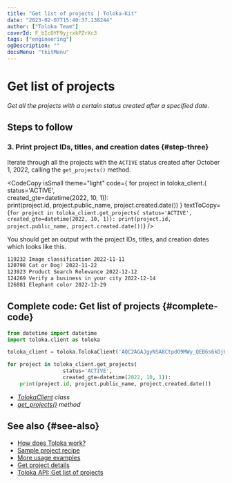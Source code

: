 ```yaml
---
title: "Get list of projects | Toloka-Kit"
date: "2023-02-07T15:40:37.138244"
author: ["Toloka Team"]
coverId: F_bIcOYF9yjrxkPZrXc3
tags: ["engineering"]
ogDescription: ""
docsMenu: "tkitMenu"
---
```



# Get list of projects

_Get all the projects with a certain status created after a specified date._

## Steps to follow

<Import/>

<Instantiate/>

### 3. Print project IDs, titles, and creation dates {#step-three}

Iterate through all the projects with the `ACTIVE` status created after October 1, 2022, calling the `get_projects()` method.

<CodeCopy
  isSmall
  theme="light"
  code={
    <HighlightChildren language="python">
      for project in toloka_client.<Term term="get_projects"><GetProjects/></Term>(
      <br/>                  status='ACTIVE',
      <br/>                  created_gte=datetime(2022, 10, 1)):
      <br/>    print(project.id, project.public_name, project.created.date())
    </HighlightChildren>
  }
  textToCopy={`for project in toloka_client.get_projects(
                  status='ACTIVE',
                  created_gte=datetime(2022, 10, 1)):
    print(project.id, project.public_name, project.created.date())`}
/>

You should get an output with the project IDs, titles, and creation dates which looks like this.

```bash
119232 Image classification 2022-11-11
120798 Cat or Dog? 2022-11-22
123923 Product Search Relevance 2022-12-12
124269 Verify a business in your city 2022-12-14
126881 Elephant color 2022-12-29
```

## Complete code: Get list of projects {#complete-code}

```python
from datetime import datetime
import toloka.client as toloka

toloka_client = toloka.TolokaClient('AQC2AGAJgyNSA8CtpdO9MWy_QEB6s6kDjHUoElE', 'PRODUCTION')

for project in toloka_client.get_projects(
                  status='ACTIVE',
                  created_gte=datetime(2022, 10, 1)):
    print(project.id, project.public_name, project.created.date())
```

<Note mode="tip" title="List of classes and methods used in this recipe">

- _[TolokaClient](/docs-new/toloka-kit/reference/toloka.client.TolokaClient) class_
- _[get_projects()](/docs-new/toloka-kit/reference/toloka.client.TolokaClient.get_projects) method_

</Note>

## See also {#see-also}

- [How does Toloka work?](https://toloka.ai/en/docs/guide/concepts/overview)
- [Sample project recipe](/docs-new/toloka-kit/recipes/learn-basics)
- [More usage examples](/docs-new/toloka-kit/recipes/use-cases)
- [Get project details](/docs-new/toloka-kit/recipes/get-project-by-id)
- [Toloka API: Get list of projects](https://toloka.ai/docs/api/api-reference/#get-/projects)
